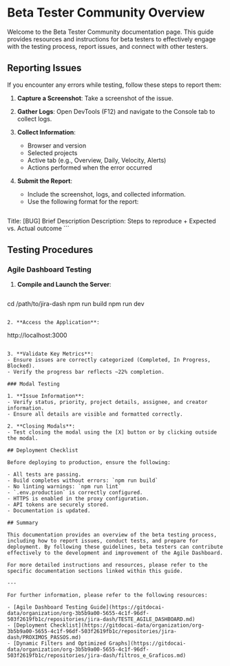 # Beta Tester Community Overview

Welcome to the Beta Tester Community documentation page. This guide provides resources and instructions for beta testers to effectively engage with the testing process, report issues, and connect with other testers.

## Reporting Issues

If you encounter any errors while testing, follow these steps to report them:

1. **Capture a Screenshot**: Take a screenshot of the issue.
2. **Gather Logs**: Open DevTools (F12) and navigate to the Console tab to collect logs.
3. **Collect Information**:
   - Browser and version
   - Selected projects
   - Active tab (e.g., Overview, Daily, Velocity, Alerts)
   - Actions performed when the error occurred

4. **Submit the Report**:
   - Include the screenshot, logs, and collected information.
   - Use the following format for the report:
     ```
Title: [BUG] Brief Description
Description: Steps to reproduce + Expected vs. Actual outcome
     ```

## Testing Procedures

### Agile Dashboard Testing

1. **Compile and Launch the Server**:
   ```bash
cd /path/to/jira-dash
npm run build
npm run dev
   ```

2. **Access the Application**:
   ```
http://localhost:3000
   ```

3. **Validate Key Metrics**:
   - Ensure issues are correctly categorized (Completed, In Progress, Blocked).
   - Verify the progress bar reflects ~22% completion.

### Modal Testing

1. **Issue Information**:
   - Verify status, priority, project details, assignee, and creator information.
   - Ensure all details are visible and formatted correctly.

2. **Closing Modals**:
   - Test closing the modal using the [X] button or by clicking outside the modal.

## Deployment Checklist

Before deploying to production, ensure the following:

- All tests are passing.
- Build completes without errors: `npm run build`
- No linting warnings: `npm run lint`
- `.env.production` is correctly configured.
- HTTPS is enabled in the proxy configuration.
- API tokens are securely stored.
- Documentation is updated.

## Summary

This documentation provides an overview of the beta testing process, including how to report issues, conduct tests, and prepare for deployment. By following these guidelines, beta testers can contribute effectively to the development and improvement of the Agile Dashboard.

For more detailed instructions and resources, please refer to the specific documentation sections linked within this guide.

---

For further information, please refer to the following resources:

- [Agile Dashboard Testing Guide](https://gitdocai-data/organization/org-3b5b9a00-5655-4c1f-96df-503f2619fb1c/repositories/jira-dash/TESTE_AGILE_DASHBOARD.md)
- [Deployment Checklist](https://gitdocai-data/organization/org-3b5b9a00-5655-4c1f-96df-503f2619fb1c/repositories/jira-dash/PROXIMOS_PASSOS.md)
- [Dynamic Filters and Optimized Graphs](https://gitdocai-data/organization/org-3b5b9a00-5655-4c1f-96df-503f2619fb1c/repositories/jira-dash/filtros_e_Graficos.md)
